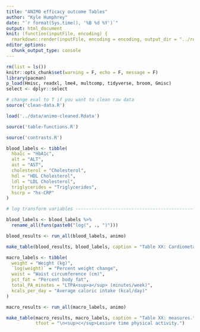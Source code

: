 ```yaml
---
title: "ANIMO efficacy outcome Tables"
author: "Kyle Humphrey"
date: "`r format(Sys.time(), '%B %d %Y')`"
output: html_document
knit: (function(inputFile, encoding) {
  rmarkdown::render(inputFile, encoding = encoding, output_dir = "../results") })
editor_options: 
  chunk_output_type: console
---
```


```r
rm(list = ls())
knitr::opts_chunk$set(warning = F, echo = F, message = F)
library(pacman)
p_load(Hmisc, readxl, lme4, multcomp, tidyverse, broom, Gmisc)
select <- dplyr::select
```

```r
# change eval to T if you want to clean raw data
source('clean-data.R')
```

```r
load('../data/animo-cleaned.Rdata')
```

```r
source('table-functions.R')
```

```r
source('contrasts.R')
```

```r
blood_labels <- tibble(
  hba1c = "HbA1c",
  alt = "ALT",
  ast = "AST",
  cholesterol = "Cholesterol",
  hdl = "HDL Cholesterol",
  ldl = "LDL Cholesterol",
  triglycerides = "Triglycerides",
  hscrp = "hs-CRP"
)

# log transform variables -------------------------------------------------

blood_labels <- blood_labels %>%
  rename_all(funs(paste0("log(", ., ")")))
```

```r
blood_results <- run_all(blood_labels, animo)
```

```r
make_table(blood_results, blood_labels, caption = "Table XX: Cardiometabolic measures.")
```

```r
macro_labels <- tibble(
  weight = "Weight (kg)",
  `log(weight)` = "Percent weight change",
  waist = "Waist circumference (cm)",
  pct_fat = "Percent body fat",
  total_PA_minutes = "LTPA<sup>a</sup> (minutes/week)",
  kcals_per_day = "Average caloric intake (kcal/day)"
)
```

```r
macro_results <- run_all(macro_labels, animo)
```

```r
make_table(macro_results, macro_labels, caption = "Table XX: measures.",
           tfoot = "\n<sup>c</sup>Lesiure time physical activity.")
```
